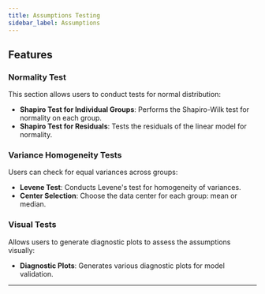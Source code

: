 ```yaml
---
title: Assumptions Testing
sidebar_label: Assumptions
---
```


## Features

### Normality Test

This section allows users to conduct tests for normal distribution:

- **Shapiro Test for Individual Groups**:
  Performs the Shapiro-Wilk test for normality on each group.
- **Shapiro Test for Residuals**:
  Tests the residuals of the linear model for normality.

### Variance Homogeneity Tests

Users can check for equal variances across groups:

- **Levene Test**:
  Conducts Levene's test for homogeneity of variances.
- **Center Selection**:
  Choose the data center for each group: mean or median.

### Visual Tests

Allows users to generate diagnostic plots to assess the assumptions visually:

- **Diagnostic Plots**:
  Generates various diagnostic plots for model validation.

---
